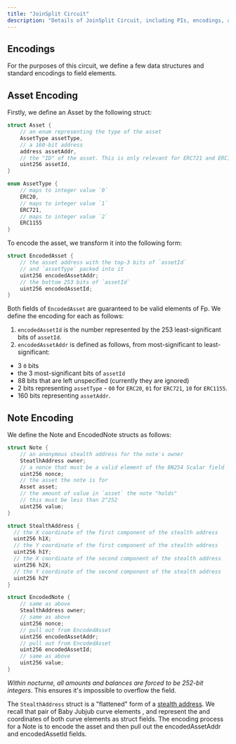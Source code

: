 ```yaml
---
title: "JoinSplit Circuit"
description: "Details of JoinSplit Circuit, including PIs, encodings, and constraints (in english)"
---
```


## Encodings
For the purposes of this circuit, we define a few data structures and standard encodings to field elements.

## Asset Encoding
Firstly, we define an Asset by the following struct:

```c
struct Asset {
    // an enum representing the type of the asset
    AssetType assetType,
    // a 160-bit address
    address assetAddr,
    // the "ID" of the asset. This is only relevant for ERC721 and ERC1155
    uint256 assetId,
}

enum AssetType {
    // maps to integer value `0`
    ERC20,
    // maps to integer value `1`
    ERC721,
    // maps to integer value `2`
    ERC1155
}
```

To encode the asset, we transform it into the following form:
```c
struct EncodedAsset {
    // the asset address with the top-3 bits of `assetId`
    // and `assetType` packed into it
    uint256 encodedAssetAddr;
    // the bottom 253 bits of `assetId`
    uint256 encodedAssetId;
}
```
Both fields of `EncodedAsset` are guaranteed to be valid elements of Fp. We define the encoding for each as follows:

1. `encodedAssetId` is the number represented by the 253 least-significant bits of `assetId`.
2. `encodedAssetAddr` is defined as follows, from most-significant to least-significant:
- 3 `0` bits
- the 3 most-significant bits of `assetId`
- 88 bits that are left unspecified (currently they are ignored)
- 2 bits representing `assetType` - `00` for `ERC20`, `01` for `ERC721`, `10` for `ERC1155`.
- 160 bits representing `assetAddr`.

## Note Encoding
We define the Note and EncodedNote structs as follows:

```c
struct Note {
    // an anonymous stealth address for the note's owner
    SteatlhAddress owner;
    // a nonce that must be a valid element of the BN254 Scalar field
    uint256 nonce;
    // the asset the note is for
    Asset asset;
    // the amount of value in `asset` the note "holds"
    // this must be less than 2^252
    uint256 value;
}

struct StealthAddress {
  // the X coordinate of the first component of the stealth address
  uint256 h1X;
  // the Y coordinate of the first component of the stealth address
  uint256 h1Y;
  // the X coordinate of the second component of the stealth address
  uint256 h2X;
  // the Y coordinate of the second component of the stealth address
  uint256 h2Y
}

struct EncodedNote {
    // same as above
    StealthAddress owner;
    // same as above
    uint256 nonce;
    // pull out from EncodedAsset
    uint256 encodedAssetAddr;
    // pull out from EncodedAsset
    uint256 encodedAssetId;
    // same as above
    uint256 value;
}
```

_Within nocturne, all amounts and balances are forced to be 252-bit integers_. This ensures it's impossible to overflow the field.

The `StealthAddress` struct is a "flattened" form of a [stealth address](/nocturne/the-nocturne-protocol/keys-signatures-and-addresses##addresses). We recall that pair of Baby Jubjub curve elements  , and represent the  and  coordinates of both curve elements as struct fields.
The encoding process for a Note is to encode the asset and then pull out the encodedAssetAddr and encodedAssetId fields. 